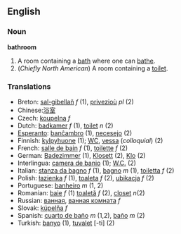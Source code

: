 ==English==
=== Noun ===
'''bathroom'''
# A room containing a [[bath]] where one can [[bathe]].
# (''Chiefly North American'') A room containing a [[toilet]].

=== Translations ===
*Breton: [[sal-gibellañ]] ''f'' (1), [[privezioù]] ''pl'' (2)
*Chinese:[[浴室]]
*Czech: [[koupelna]]  ''f''
*Dutch: [[badkamer]] ''f'' (1), [[toilet]] ''n'' (2)
*[[Esperanto]]: [[banĉambro]] (1), [[necesejo]] (2)
*Finnish: [[kylpyhuone]] (1); [[WC]], [[vessa]] (''colloquial'') (2)
*French: [[salle de bain]] ''f'' (1), [[toilette]] ''f'' (2)
*German: [[Badezimmer]] (1), [[Klosett]] (2), [[Klo]] (2)
*Interlingua: [[camera de banio]] (1); [[W.C.]] (2)
*Italian: [[stanza da bagno]] ''f'' (1), [[bagno]] ''m'' (1), [[toiletta]] ''f'' (2)
*Polish: [[łazienka]] ''f'' (1), [[toaleta]] ''f'' (2), [[ubikacja]] ''f'' (2)
*Portuguese: [[banheiro]] ''m'' (1, 2)
*Romanian: [[baie]] ''f'' (1) [[toaletă]] ''f'' (2), [[closet]]  ''n''(2)
*Russian: [[вaннaя]], [[вaннaя кoмнaтa]]  ''f''
*Slovak: [[kúpelňa]]  ''f''
*Spanish: [[cuarto de baño]] ''m'' (1,2), [[baño]] ''m'' (2)
*Turkish: [[banyo]] (1), [[tuvalet]] [-ti] (2)